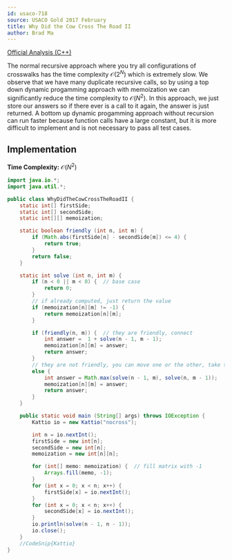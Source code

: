 ```yaml
---
id: usaco-718
source: USACO Gold 2017 February
title: Why Did the Cow Cross The Road II
author: Brad Ma
---
```

 
[Official Analysis (C++)](http://www.usaco.org/current/data/sol_nocross_gold_feb17.html)

The normal recursive approach where you try all configurations of crosswalks has the 
time complexity $\mathcal{O}(2 ^ N)$ which is extremely slow. We observe that we have 
many duplicate recursive calls, so by using a top down dynamic progamming approach with 
memoization we can significantly reduce the time complexity to $\mathcal{O}(N ^ 2)$.
In this approach, we just store our answers so if there ever is a call to it again, the
answer is just returned. A bottom up dynamic progamming approach without recursion can 
run faster because function calls have a large constant, but it is more difficult to 
implement and is not necessary to pass all test cases.

## Implementation

**Time Complexity:** $\mathcal{O}(N ^ 2)$

<LanguageSection>
  
<JavaSection>
  
```java
import java.io.*;
import java.util.*;

public class WhyDidTheCowCrossTheRoadII {
	static int[] firstSide;
	static int[] secondSide;
	static int[][] memoization;

	static boolean friendly (int n, int m) {
		if (Math.abs(firstSide[n] - secondSide[m]) <= 4) {
			return true;
		}
		return false;
	}

	static int solve (int n, int m) {
		if (n < 0 || m < 0) {  // base case
			return 0;
		}
		// if already computed, just return the value
		if (memoization[n][m] != -1) {  
			return memoization[n][m];
		}

		if (friendly(n, m)) {  // they are friendly, connect
			int answer =  1 + solve(n - 1, m - 1);
			memoization[n][m] = answer;
			return answer;
		}
		// they are not friendly, you can move one or the other, take the max
		else {  
			int answer = Math.max(solve(n - 1, m), solve(n, m - 1));
			memoization[n][m] = answer;
			return answer;
		}
	}

	public static void main (String[] args) throws IOException {
		Kattio io = new Kattio("nocross");

		int n = io.nextInt();
		firstSide = new int[n];
		secondSide = new int[n];
		memoization = new int[n][n];

		for (int[] memo: memoization) {  // fill matrix with -1
			Arrays.fill(memo, -1);
		}
		for (int x = 0; x < n; x++) {
			firstSide[x] = io.nextInt();
		}
		for (int x = 0; x < n; x++) {
			secondSide[x] = io.nextInt();
		}
		io.println(solve(n - 1, n - 1));
		io.close();
	}
	//CodeSnip{Kattio}
}
```
                          
</JavaSection>
  
</LanguageSection>


